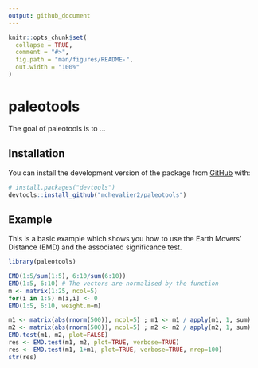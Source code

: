 ```yaml
---
output: github_document
---
```


<!-- README.md is generated from README.Rmd. Please edit that file -->

```r
knitr::opts_chunk$set(
  collapse = TRUE,
  comment = "#>",
  fig.path = "man/figures/README-",
  out.width = "100%"
)
```

# paleotools

<!-- badges: start -->
<!-- badges: end -->

The goal of paleotools is to ...

## Installation

You can install the development version of the package from [GitHub](https://github.com/) with:

``` r
# install.packages("devtools")
devtools::install_github("mchevalier2/paleotools")
```

## Example

This is a basic example which shows you how to use the Earth Movers' Distance
(EMD) and the associated significance test.

```r
library(paleotools)

EMD(1:5/sum(1:5), 6:10/sum(6:10))
EMD(1:5, 6:10) # The vectors are normalised by the function
m <- matrix(1:25, ncol=5)
for(i in 1:5) m[i,i] <- 0
EMD(1:5, 6:10, weight.m=m)
```

```r
m1 <- matrix(abs(rnorm(500)), ncol=5) ; m1 <- m1 / apply(m1, 1, sum)
m2 <- matrix(abs(rnorm(500)), ncol=5) ; m2 <- m2 / apply(m2, 1, sum)
EMD.test(m1, m2, plot=FALSE)
res <- EMD.test(m1, m2, plot=TRUE, verbose=TRUE)
res <- EMD.test(m1, 1+m1, plot=TRUE, verbose=TRUE, nrep=100)
str(res)
```
